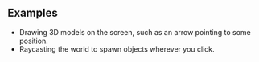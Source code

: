 {{Lua/Function |
  returns = [[Lua/Shared/Vector3|Vector3]] |
  prototype = Render:ScreenToWorldDirection([[Lua/Shared/Vector2|Vector2]] {{arg|position}}) |
  description = Transforms a screenspace position to the corresponding directional vector in 3D space.
}}

==Examples==
* Drawing 3D models on the screen, such as an arrow pointing to some position.
* Raycasting the world to spawn objects wherever you click.
